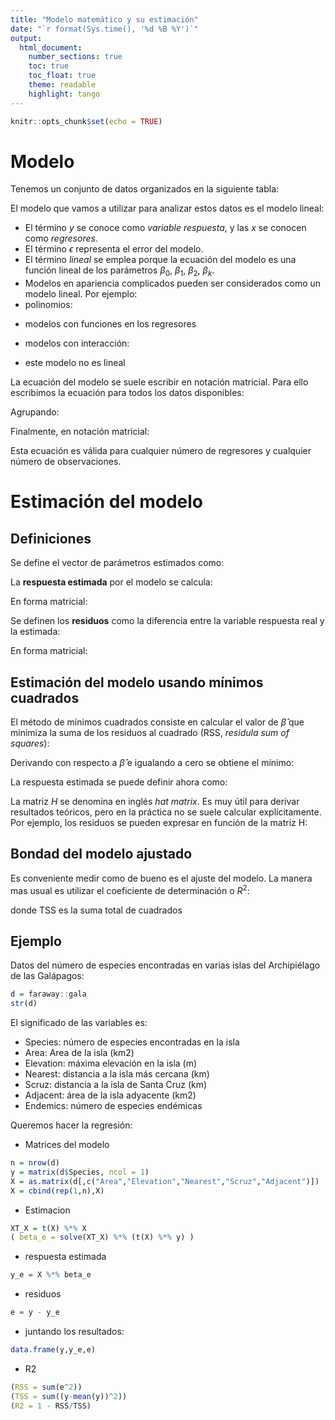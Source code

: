 ```yaml
---
title: "Modelo matemático y su estimación"
date: "`r format(Sys.time(), '%d %B %Y')`"
output: 
  html_document:
    number_sections: true
    toc: true
    toc_float: true
    theme: readable
    highlight: tango
---
```


```r
knitr::opts_chunk$set(echo = TRUE)
```

# Modelo

Tenemos un conjunto de datos organizados en la siguiente tabla: 

\begin{equation}
\begin{matrix}
y & x_{1} & x_{2} & \cdots & x_{k} \\
\hline
y_1 & x_{11} & x_{21} & \cdots  & x_{k1} \\
y_2 & x_{12} & x_{22} & \cdots  & x_{k2} \\
\cdots &\cdots & \cdots & \cdots  & \cdots \\
y_n & x_{1n} & x_{2n} & \cdots  & x_{kn} \\
\end{matrix}
\end{equation}

El modelo que vamos a utilizar para analizar estos datos es el modelo lineal:

\begin{equation}
y_i = \beta_0 + \beta_1 x_{1i} + \beta_2 x_{2i} + \cdots + \beta_k x_{ki} + \epsilon_i, \ i = 1,2,\cdots,n
\end{equation}

- El término *y* se conoce como *variable respuesta*, y las *x* se conocen como *regresores*.
- El término $\epsilon$ representa el error del modelo.
- El término *lineal* se emplea porque la ecuación del modelo es una función lineal de los parámetros $\beta_0$, $\beta_1$, $\beta_2$, $\beta_k$. 
- Modelos en apariencia complicados pueden ser considerados como un modelo lineal. Por ejemplo:
- polinomios:

\begin{equation}
y = \beta_0 + \beta_1 x + \beta_2 x^2 + \epsilon \Rightarrow y = \beta_0 + \beta_1 x_1 + \beta_2 x_2
\end{equation}

- modelos con funciones en los regresores

\begin{equation}
y = \beta_0 + \beta_1 x + \beta_2 log x + \epsilon \Rightarrow y = \beta_0 + \beta_1 x_1 + \beta_2 x_2
\end{equation}

- modelos con interacción:

\begin{equation}
y = \beta_0 + \beta_1 x_1 + \beta_2 x_2 + \beta_3 x_1 x_2 + \epsilon 
\end{equation}

- este modelo no es lineal

\begin{equation}
y = \beta_0 + \beta_1 x^{\beta_2} + \epsilon
\end{equation}

La ecuación del modelo se suele escribir en notación matricial. Para ello escribimos la ecuación para todos los datos disponibles:

\begin{equation}
i = 1 \Rightarrow y_1 = \beta_0 + \beta_1 x_{11} + \beta_2 x_{21} + \cdots + \beta_k x_{k1} + \epsilon_1
\end{equation}

\begin{equation}
i = 2 \Rightarrow y_2 = \beta_0 + \beta_1 x_{12} + \beta_2 x_{22} + \cdots  + \beta_k x_{k2} + \epsilon_2
\end{equation}

\begin{equation}
\cdots
\end{equation}

\begin{equation}
i = n \Rightarrow y_n = \beta_0 + \beta_1 x_{1n} + \beta_2 x_{2n} + \cdots  + \beta_k x_{kn} + \epsilon_n
\end{equation}

Agrupando:

\begin{equation}
\begin{bmatrix}
y_1 \\ y_2 \\ \cdots \\ y_n
\end{bmatrix}
=
\begin{bmatrix}
1 & x_{11} & x_{21} & \cdots  & x_{k1} \\
1 & x_{12} & x_{22} & \cdots  & x_{k2} \\
\cdots &\cdots & \cdots & \cdots & \cdots \\
1 & x_{1n} & x_{2n} & \cdots  & x_{kn} \\
\end{bmatrix}
\begin{bmatrix}
\beta_0 \\ \beta_1 \\ \beta_2 \\ \cdots  \\ \beta_k
\end{bmatrix}
+
\begin{bmatrix}
\epsilon_1 \\ \epsilon_2 \\ \cdots \\ \epsilon_n
\end{bmatrix}
\end{equation}

Finalmente, en notación matricial:

\begin{equation}
y = X \beta + \epsilon
\end{equation}

Esta ecuación es válida para cualquier número de regresores y cualquier número de observaciones.

# Estimación del modelo

## Definiciones 

Se define el vector de parámetros estimados como:

\begin{equation}
\hat \beta
=
\begin{bmatrix}
\beta_0 \\ \beta_1 \\ \beta_2 \\ \cdots  \\ \beta_k
\end{bmatrix}
\end{equation}

La **respuesta estimada** por el modelo se calcula:

\begin{equation}
\hat y_i = \hat \beta_0 + \hat \beta_1 x_{1i} + \hat \beta_2 x_{2i} + \cdots + \hat \beta_k x_{ki}, \ i = 1,2,\cdots,n
\end{equation}

En forma matricial:

\begin{equation}
\hat y = X \hat \beta
\end{equation}

Se definen los **residuos** como la diferencia entre la variable respuesta real y la estimada:

\begin{equation}
e_i = y_i - \hat y_i = y_i - (\hat \beta_0 + \hat \beta_1 x_{1i} + \hat \beta_2 x_{2i} + \cdots  + \hat \beta_k x_{ki}), \ i = 1,2,\cdots,n
\end{equation}

En forma matricial:

\begin{equation}
e = y - \hat y = y - X \hat \beta
\end{equation}

## Estimación del modelo usando mínimos cuadrados

El método de mínimos cuadrados consiste en calcular el valor de $\hat \beta$ que minimiza la suma de los residuos al cuadrado (RSS, *residula sum of squares*):

\begin{equation}
RSS = \sum e_i^2 = e^T e = (y - X \hat \beta)^T(y - X \hat \beta) = RSS(\hat \beta)
\end{equation}

Derivando con respecto a $\hat \beta$ e igualando a cero se obtiene el mínimo:

\begin{equation}
\hat \beta = (X^TX)^{-1}X^Ty
\end{equation}

La respuesta estimada se puede definir ahora como:

\begin{equation}
\hat y = X \hat \beta = X (X^TX)^{-1}X^T Y = H y
\end{equation}

La matriz *H* se denomina en inglés *hat matrix*. Es muy útil para derivar resultados teóricos, pero en la práctica no se suele calcular explícitamente. Por ejemplo, los residuos se pueden expresar en función de la matriz H:

\begin{equation}
e =y - \hat y = (I-H)y
\end{equation}

## Bondad del modelo ajustado

Es conveniente medir como de bueno es el ajuste del modelo. La manera mas usual es utilizar el coeficiente de determinación o $R^2$:

\begin{equation}
R^2 = 1 - \frac{RSS}{TSS}
\end{equation}

donde TSS es la suma total de cuadrados

\begin{equation}
TSS = \sum(y_i - \bar y)^2
\end{equation}

## Ejemplo

Datos del número de especies encontradas en varias islas del Archipiélago de las Galápagos:

```r
d = faraway::gala
str(d)
```

El significado de las variables es:

- Species: número de especies encontradas en la isla
- Area: Area de la isla (km2)
- Elevation: máxima elevación en la isla (m)
- Nearest: distancia a la isla más cercana (km)
- Scruz: distancia a la isla de Santa Cruz (km)
- Adjacent: área de la isla adyacente (km2)
- Endemics: número de especies endémicas

Queremos hacer la regresión:

\begin{equation}
Species = \beta_0 + \beta_1 Area + \beta_2 Elevation + \beta_3 Nearest + \beta_4 Scruz + \beta_5 Adjacent + \epsilon
\end{equation}

- Matrices del modelo

```r
n = nrow(d)
y = matrix(d$Species, ncol = 1)
X = as.matrix(d[,c("Area","Elevation","Nearest","Scruz","Adjacent")])
X = cbind(rep(1,n),X)
```

- Estimacion

```r
XT_X = t(X) %*% X
( beta_e = solve(XT_X) %*% (t(X) %*% y) )
```

- respuesta estimada

```r
y_e = X %*% beta_e
```

- residuos

```r
e = y - y_e
```

- juntando los resultados:

```r
data.frame(y,y_e,e)
```

- R2

```r
(RSS = sum(e^2))
(TSS = sum((y-mean(y))^2))
(R2 = 1 - RSS/TSS)
```


